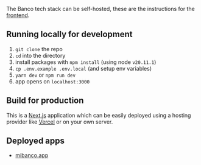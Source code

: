 The Banco tech stack can be self-hosted, these are the instructions for the [frontend](https://github.com/AmbossTech/amboss-banco).

## Running locally for development

1. `git clone` the repo
2. `cd` into the directory
3. install packages with `npm install` (using node `v20.11.1`)
4. `cp .env.example .env.local` (and setup env variables)
5. `yarn dev` or `npm run dev`
6. app opens on `localhost:3000`

## Build for production

This is a [Next.js](https://nextjs.org/docs/app/building-your-application/deploying) application which can be easily deployed using a hosting provider like [Vercel](https://vercel.com/new?filter=next.js) or on your own server.

## Deployed apps

- [mibanco.app](https://mibanco.app/)
